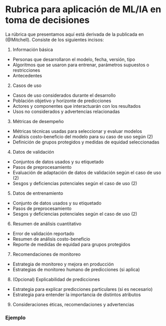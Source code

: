 # Rubrica para aplicación de ML/IA en toma de decisiones

La rúbrica que presentamos aquí está derivada de la publicada en (@Mitchell). Consiste de los siguientes
incisos:

1. Información básica
  - Personas que desarrollaron el modelo, fecha, versión, tipo
  - Algoritmos que se usaron para entrenar, parámetros supuestos o restricciones
  - Antecedentes
2. Casos de uso
  - Casos de uso considerados durante el desarrollo
  - Población objetivo y horizonte de predicciones
  - Actores y componentes que interactuarán con los resultados
  - Usos no considerados y advertencias relacionadas
3. Métricas de desempeño
  - Métricas técnicas usadas para seleccionar y evaluar modelos 
  - Análisis costo-beneficio del modelo para su caso de uso según (2)
  - Definición de grupos protegidos y medidas de equidad seleccionadas
4. Datos de validación
  - Conjuntos de datos usados y su etiquetado
  - Pasos de preprocesamiento
  - Evaluación de adaptación de datos de validación según el caso de uso (2)
  - Sesgos y deficiencias potenciales según el caso de uso (2)
5. Datos de entrenamiento
  - Conjunto de datos usados y su etiquetado
  - Pasos de preprocesamiento
  - Sesgos y deficiencias potenciales según el caso de uso (2)
6. Resumen de análisis cuantitativo
  - Error de validación reportado
  - Resumen de análisis costo-beneficio
  - Reporte de medidas de equidad para grupos protegidos
7. Recomendaciones de monitoreo
  - Estrategia de monitoreo y mejora en producción
  - Estrategias de monitoreo humano de predicciones (si aplica)
8. (Opcional) Explicabilidad de predicciones
  - Estrategia para explicar predicciones particulares (si es necesario)
  - Estrategia para entender la importancia de distintos atributos
9. Consideraciones éticas, recomendaciones y advertencias


### Ejemplo


